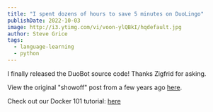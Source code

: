 ```yaml
---
title: "I spent dozens of hours to save 5 minutes on DuoLingo"
publishDate: 2022-10-03
image: http://i3.ytimg.com/vi/voon-ylQBkI/hqdefault.jpg
author: Steve Grice
tags:
  - language-learning
  - python
---
```


I finally released the DuoBot source code! Thanks Zigfrid for asking.


<BlogYoutubeVideo videoId="voon-ylQBkI" />

View the original "showoff" post from a few years ago [here](../2020/duobot).

Check out our Docker 101 tutorial: [here](./docker-101)
